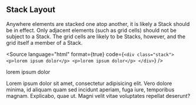 
<Meta title="Layout/Stack" />

## Stack Layout

Anywhere elements are stacked one atop another, it is likely a Stack should be in effect. Only adjacent elements (such as grid cells) should not be subject to a Stack. The grid cells are likely to be Stacks, however, and the grid itself a member of a Stack.

<Source
    language="html"
    format={true}
    code={`
        <div class="stack">
            <p>lorem ipsum dolor</p>
            <p>lorem ipsum dolor</p>
        </div>
    `}
/>

<div class="stack gap:xs">
    <p>lorem ipsum dolor</p>
    <p>
        Lorem ipsum dolor sit amet, consectetur adipisicing elit. Vero dolore minima, id aliquam
        quam sed incidunt aperiam, fuga iure, temporibus magnam. Explicabo, quae ut. Magni velit
        vitae voluptates repellat deserunt?
    </p>
</div>
